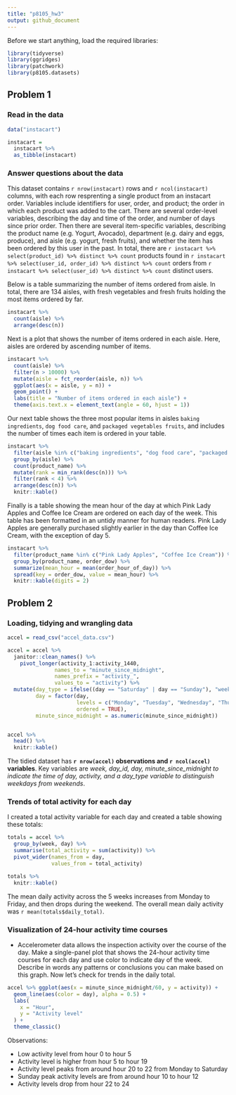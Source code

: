 ```yaml
---
title: "p8105_hw3"
output: github_document
---
```


Before we start anything, load the required libraries:
```r
library(tidyverse)
library(ggridges)
library(patchwork)
library(p8105.datasets)
```

## Problem 1

### Read in the data

```r
data("instacart")

instacart = 
  instacart %>% 
  as_tibble(instacart)
```

### Answer questions about the data

This dataset contains `r nrow(instacart)` rows and `r ncol(instacart)` columns, with each row resprenting a single product from an instacart order. Variables include identifiers for user, order, and product; the order in which each product was added to the cart. There are several order-level variables, describing the day and time of the order, and number of days since prior order. Then there are several item-specific variables, describing the product name (e.g. Yogurt, Avocado), department (e.g. dairy and eggs, produce), and aisle (e.g. yogurt, fresh fruits), and whether the item has been ordered by this user in the past. In total, there are `r instacart %>% select(product_id) %>% distinct %>% count` products found in `r instacart %>% select(user_id, order_id) %>% distinct %>% count` orders from `r instacart %>% select(user_id) %>% distinct %>% count` distinct users.

Below is a table summarizing the number of items ordered from aisle. In total, there are 134 aisles, with fresh vegetables and fresh fruits holding the most items ordered by far.

```r
instacart %>% 
  count(aisle) %>% 
  arrange(desc(n))
```

Next is a plot that shows the number of items ordered in each aisle. Here, aisles are ordered by ascending number of items.

```r
instacart %>% 
  count(aisle) %>% 
  filter(n > 10000) %>% 
  mutate(aisle = fct_reorder(aisle, n)) %>% 
  ggplot(aes(x = aisle, y = n)) + 
  geom_point() + 
  labs(title = "Number of items ordered in each aisle") +
  theme(axis.text.x = element_text(angle = 60, hjust = 1))

```

Our next table shows the three most popular items in aisles `baking ingredients`, `dog food care`, and `packaged vegetables fruits`, and includes the number of times each item is ordered in your table.

```r
instacart %>% 
  filter(aisle %in% c("baking ingredients", "dog food care", "packaged vegetables fruits")) %>%
  group_by(aisle) %>% 
  count(product_name) %>% 
  mutate(rank = min_rank(desc(n))) %>% 
  filter(rank < 4) %>% 
  arrange(desc(n)) %>%
  knitr::kable()
```

Finally is a table showing the mean hour of the day at which Pink Lady Apples and Coffee Ice Cream are ordered on each day of the week. This table has been formatted in an untidy manner for human readers. Pink Lady Apples are generally purchased slightly earlier in the day than Coffee Ice Cream, with the exception of day 5.

```r
instacart %>%
  filter(product_name %in% c("Pink Lady Apples", "Coffee Ice Cream")) %>%
  group_by(product_name, order_dow) %>%
  summarize(mean_hour = mean(order_hour_of_day)) %>%
  spread(key = order_dow, value = mean_hour) %>%
  knitr::kable(digits = 2)
```


## Problem 2

### Loading, tidying and wrangling data

```r
accel = read_csv("accel_data.csv")

accel = accel %>% 
  janitor::clean_names() %>% 
    pivot_longer(activity_1:activity_1440,
               names_to = "minute_since_midnight",
               names_prefix = "activity_",
               values_to = "activity") %>% 
  mutate(day_type = ifelse((day == "Saturday" | day == "Sunday"), "weekend", "weekday"),
         day = factor(day, 
                      levels = c("Monday", "Tuesday", "Wednesday", "Thursday", "Friday", "Saturday", "Sunday"), 
                      ordered = TRUE),
         minute_since_midnight = as.numeric(minute_since_midnight))


accel %>% 
  head() %>% 
  knitr::kable()

```

The tidied dataset has **`r nrow(accel)` observations and `r ncol(accel)` variables**. 
Key variables are *week, day_id, day, minute_since_midnight to indicate the time of day, activity, and a day_type variable to distinguish weekdays from weekends*.

### Trends of total activity for each day
I created a total activity variable for each day and created a table showing these totals:
```r

totals = accel %>% 
  group_by(week, day) %>% 
  summarise(total_activity = sum(activity)) %>% 
  pivot_wider(names_from = day,
              values_from = total_activity)

totals %>% 
  knitr::kable()
```
The mean daily activity across the 5 weeks increases from Monday to Friday, and then drops during the weekend.
The overall mean daily activity was `r mean(totals$daily_total)`.


### Visualization of 24-hour activity time courses 
* Accelerometer data allows the inspection activity over the course of the day. Make a single-panel plot that shows the 24-hour activity time courses for each day and use color to indicate day of the week. Describe in words any patterns or conclusions you can make based on this graph.
Now let's check for trends in the daily total.

```r
accel %>% ggplot(aes(x = minute_since_midnight/60, y = activity)) +
  geom_line(aes(color = day), alpha = 0.5) +
  labs(
    x = "Hour",
    y = "Activity level"
  ) +
  theme_classic() 
```

Observations:

* Low activity level from hour 0 to hour 5
* Activity level is higher from hour 5 to hour 19
* Activity level peaks from around hour 20 to 22 from Monday to Saturday
* Sunday peak activity levels are from around hour 10 to hour 12
* Activity levels drop from hour 22 to 24





